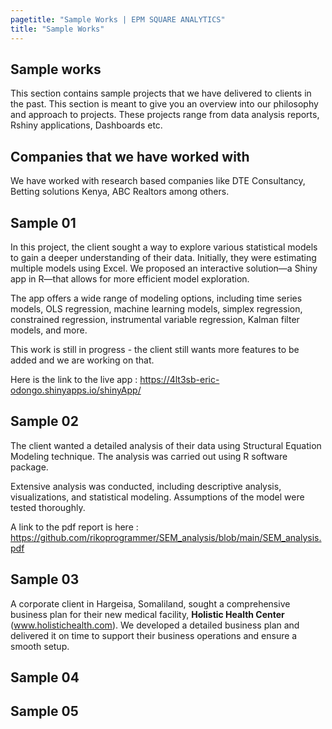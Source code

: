 ```yaml
---
pagetitle: "Sample Works | EPM SQUARE ANALYTICS"
title: "Sample Works"
---
```


## Sample works

This section contains sample projects that we have delivered to clients in the past. This section is meant to give you an overview into our philosophy and approach to projects. These projects range from data analysis reports, Rshiny applications, Dashboards etc.

## Companies that we have worked with

We have worked with research based companies like DTE Consultancy, Betting solutions Kenya, ABC Realtors among others.

## Sample 01

In this project, the client sought a way to explore various statistical models to gain a deeper understanding of their data. Initially, they were estimating multiple models using Excel. We proposed an interactive solution—a Shiny app in R—that allows for more efficient model exploration.

The app offers a wide range of modeling options, including time series models, OLS regression, machine learning models, simplex regression, constrained regression, instrumental variable regression, Kalman filter models, and more.

This work is still in progress - the client still wants more features to be added and we are working on that.

Here is the link to the live app : <https://4lt3sb-eric-odongo.shinyapps.io/shinyApp/>

## Sample 02

The client wanted a detailed analysis of their data using Structural Equation Modeling technique. The analysis was carried out using R software package.

Extensive analysis was conducted, including descriptive analysis, visualizations, and statistical modeling. Assumptions of the model were tested thoroughly.

A link to the pdf report is here : <https://github.com/rikoprogrammer/SEM_analysis/blob/main/SEM_analysis.pdf>

## Sample 03

A corporate client in Hargeisa, Somaliland, sought a comprehensive business plan for their new medical facility, **Holistic Health Center** ([www.holistichealth.com](http://www.holistichealth.com)). We developed a detailed business plan and delivered it on time to support their business operations and ensure a smooth setup.

## Sample 04

## Sample 05
